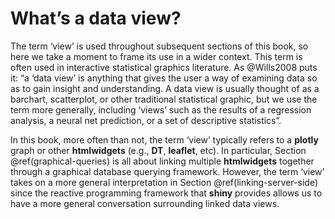 # What's a data view? {#whats-a-data-view}

The term 'view' is used throughout subsequent sections of this book, so here we take a moment to frame its use in a wider context. This term is often used in interactive statistical graphics literature. As @Wills2008 puts it: "a 'data view' is anything that gives the user a way of examining data so as to gain insight and understanding. A data view is usually thought of as a barchart, scatterplot, or other traditional statistical graphic, but we use the term more generally, including 'views' such as the results of a regression analysis, a neural net prediction, or a set of descriptive statistics".

In this book, more often than not, the term 'view' typically refers to a **plotly** graph or other **htmlwidgets** (e.g., **DT**, **leaflet**, etc). In particular, Section \@ref(graphical-queries) is all about linking multiple **htmlwidgets** together through a graphical database querying framework. However, the term 'view' takes on a more general interpretation in Section \@ref(linking-server-side) since the reactive programming framework that **shiny** provides allows us to have a more general conversation surrounding linked data views.